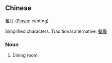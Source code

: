 ==Chinese==
[[餐]][[厅]] ([[Pinyin]]: cāntīng)

Simplified characters.  Traditional alternative: [[餐]][[廳]]

===Noun===
# Dining room.